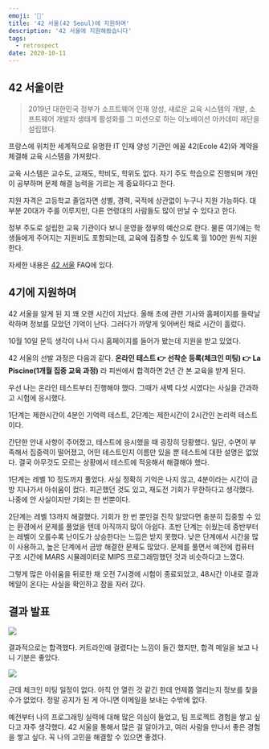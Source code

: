 ```yaml
---
emoji: '📝'
title: '42 서울(42 Seoul)에 지원하며'
description: '42 서울에 지원해봤습니다'
tags:
  - retrospect
date: 2020-10-11
---
```


## 42 서울이란

> 2019년 대한민국 정부가 소프트웨어 인재 양성, 새로운 교육 시스템의 개발, 소프트웨어 개발자 생태계 활성화를 그 미션으로 하는 이노베이션 아카데미 재단을 설립했다.

프랑스에 위치한 세계적으로 유명한 IT 인재 양성 기관인 에꼴 42(Ecole 42)와 계약을 체결해 교육 시스템을 가져왔다.

교육 시스템은 교수도, 교재도, 학비도, 학위도 없다. 자기 주도 학습으로 진행되며 개인이 공부하며 문제 해결 능력을 기르는 게 중요하다고 한다.

지원 자격은 고등학교 졸업자면 성별, 경력, 국적에 상관없이 누구나 지원 가능하다. 대부분 20대가 주를 이루지만, 다른 연령대의 사람들도 많이 만날 수 있다고 한다.

정부 주도로 설립한 교육 기관이다 보니 운영을 정부의 예산으로 한다. 물론 여기에는 학생들에게 주어지는 지원비도 포함되는데, 교육에 집중할 수 있도록 월 100만 원씩 지원한다.

자세한 내용은 [42 서울](https://42seoul.kr) FAQ에 있다.

## 4기에 지원하며

42 서울을 알게 된 지 꽤 오랜 시간이 지났다. 올해 초에 관련 기사와 홈페이지를 들락날락하며 정보를 모았던 기억이 난다. 그러다가 까맣게 잊어버린 채로 시간이 흘렀다.

10월 10일 문득 생각이 나서 다시 홈페이지를 들어가 봤는데 지원을 받고 있었다.

42 서울의 선발 과정은 다음과 같다. **온라인 테스트 👉 선착순 등록(체크인 미팅) 👉 La Piscine(1개월 집중 교육 과정)** 라 피씬에서 합격하면 2년 간 본 교육을 받게 된다.

우선 나는 온라인 테스트부터 진행해야 했다. 그때가 새벽 다섯 시였다는 사실을 간과하고 시험에 응시했다.

1단계는 제한시간이 4분인 기억력 테스트, 2단계는 제한시간이 2시간인 논리력 테스트이다.

간단한 안내 사항이 주어졌고, 테스트에 응시했을 때 굉장히 당황했다. 일단, 수면이 부족해서 집중력이 떨어졌고, 어떤 테스트인지 이름만 있을 뿐 테스트에 대한 설명은 없었다. 결국 아무것도 모르는 상황에서 테스트에 적응해서 해결해야 했다.

1단계는 레벨 10 정도까지 풀었다. 사실 정확히 기억은 나지 않고, 4분이라는 시간이 금방 지나가서 아쉬움이 컸다. 피곤했던 것도 있고, 재도전 기회가 무한하다고 생각했다. 나중에 안 사실이지만 기회는 한 번뿐이다.

2단계는 레벨 13까지 해결했다. 기회가 한 번 뿐인걸 진작 알았다면 충분히 집중할 수 있는 환경에서 문제를 풀었을 텐데 아직까지 많이 아쉽다. 초반 단계는 쉬웠는데 중반부터는 레벨이 오를수록 난이도가 상승한다는 느낌은 받지 못했다. 낮은 단계에서 시간을 많이 사용하고, 높은 단계에서 금방 해결한 문제도 많았다. 문제를 풀면서 예전에 컴퓨터 구조 시간에 MARS 시뮬레이터로 MIPS 프로그래밍했던 것과 비슷하다고 느꼈다.

그렇게 많은 아쉬움을 뒤로한 채 오전 7시경에 시험이 종료되었고, 48시간 이내로 결과 메일이 온다는 사실을 확인하고 잠을 자러 갔다.

## 결과 발표

![](0.png)

결과적으로는 합격했다. 커트라인에 걸렸다는 느낌이 들긴 했지만, 합격 메일을 보고 나니 기분은 좋았다.

![](1.png)

근데 체크인 미팅 일정이 없다. 아직 안 열린 것 같긴 한데 언제쯤 열리는지 정보를 찾을 수가 없었다. 정말 공지가 된 게 아니면 이메일을 보내는 수밖에 없다.

예전부터 나의 프로그래밍 실력에 대해 많은 의심이 들었고, 팀 프로젝트 경험을 쌓고 싶다고 자주 생각했다. 42 서울을 통해서 많은 걸 알아가고, 여러 사람을 만나서 좋은 경험을 쌓고 싶다. 꼭 나의 고민을 해결할 수 있으면 좋겠다.
